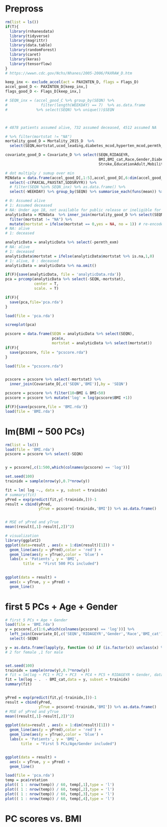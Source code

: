 # Prepross
```r
rm(list = ls())
if(T){
  library(rnhanesdata)
  library(tidyverse)
  library(magrittr)
  library(data.table)
  library(randomForest)
  library(caret)
  library(keras)
  library(tensorflow)
}
# https://wwwn.cdc.gov/Nchs/Nhanes/2005-2006/PAXRAW_D.htm

keep_inx <- exclude_accel(act = PAXINTEN_D, flags = Flags_D)
accel_good_D <- PAXINTEN_D[keep_inx,] 
flags_good_D <- Flags_D[keep_inx,]

# SEQN_inx = (accel_good_C %>% group_by(SEQN) %>% 
#               filter(length(WEEKDAY) == 7)  %>% as.data.frame 
#             %>% select(SEQN) %>% unique())$SEQN



# 4878 patients assumed alive, 732 assumed deceased, 4512 assumed NA

# %>% filter(mortstat != "NA")
mortality_good_D = Mortality_2015_D  %>%
  select(SEQN,mortstat,ucod_leading,diabetes_mcod,hyperten_mcod,permth_exm)

covariate_good_D = Covariate_D %>% select(SEQN,RIDAGEYR,
                                          BMI,BMI_cat,Race,Gender,Diabetes,CHF,CHD,Cancer,
                                          Stroke,EducationAdult,MobilityProblem,DrinkStatus,DrinksPerWeek,SmokeCigs)

# dot multiply / sumup over min
MINdata = data.frame(accel_good_D[,1:5],accel_good_D[,6:dim(accel_good_D)[2]] * flags_good_D[,6:dim(accel_good_D)[2]]) %>% 
  select(-c(PAXCAL,PAXSTAT,SDDSRVYR)) %>% 
  # filter(SEQN %in% SEQN_inx) %>% as.data.frame() %>%
  select(-WEEKDAY) %>% group_by(SEQN) %>% summarise_each(funs(mean)) %>% as.data.frame()

# 0: Assumed alive 
# 1: Assumed deceased
# NA: Under age 18, not available for public release or ineligible for mortality follow-up
analyticData = MINdata  %>% inner_join(mortality_good_D %>% select(SEQN,mortstat,permth_exm), by = "SEQN") %>% 
  filter(mortstat != "NA") %>%
  mutate(mortstat = ifelse(mortstat == 0,yes = NA, no = 1)) # re-encode mortstat for further processing: multiply with time
# NA: alive
# 1: deceased

analyticData = analyticData %>% select(-permth_exm)
# NA: alive
# 1: deceased
analyticData$mortstat = ifelse(analyticData$mortstat %>% is.na,1,0)
# 1: alive, 0 : deceased
analyticData = analyticData %>% na.omit()

if(F){save(analyticData, file = 'analyticData.rda')}
pca = prcomp(analyticData %>% select(-SEQN,-mortstat),
             center = T,
             scale. = T)

if(F){
  save(pca,file='pca.rda')
}

load(file = 'pca.rda')

screeplot(pca)

pcscore = data.frame(SEQN = analyticData %>% select(SEQN),
                     pca$x,
                     mortstat = analyticData %>% select(mortstat))
if(F){
  save(pcscore, file = "pcscore.rda")
}

load(file = "pcscore.rda")


pcscore = pcscore %>% select(-mortstat) %>%
  inner_join(Covariate_D[,c('SEQN','BMI')],by = 'SEQN')

pcscore = pcscore %>% filter(10<BMI & BMI<50)
pcscore = pcscore %>% mutate('log' = log(pcscore$BMI +1))

if(F){save(pcscore,file = 'BMI.rda')}
load(file = 'BMI.rda')

```

# lm(BMI ~ 500 PCs)
```r
rm(list = ls())
load(file = 'BMI.rda')
pcscore = pcscore %>% select(-SEQN)


y = pcscore[,c(1:500,which(colnames(pcscore) == 'log'))]

set.seed(100)
trainidx = sample(nrow(y),0.7*nrow(y))

fit = lm( log ~., data = y, subset = trainidx)
# summary(fit)
yPred = exp(predict(fit,y[-trainidx,]))-1
result = cbind(yPred,
               yTrue = pcscore[-trainidx,'BMI']) %>% as.data.frame()


# MSE of yPred and yTrue
mean((result[,1]-result[,2])^2)

# visualization
library(ggplot2)
ggplot(data=result , aes(x = 1:dim(result)[1])) + 
  geom_line(aes(y = yPred),color = 'red') + 
  geom_line(aes(y = yTrue),color = 'blue') + 
  labs(x = 'Patients', y = 'BMI',
        title  = "First 500 PCs included")
  

ggplot(data = result) + 
  aes(x = yTrue, y = yPred) +
  geom_line()
```




# first 5 PCs + Age + Gender
```r
# first 5 PCs + Age + Gender
load(file = 'BMI.rda')
y = pcscore[,c(1:6,which(colnames(pcscore) == 'log'))] %>% 
  left_join(Covariate_D[,c('SEQN','RIDAGEYR','Gender','Race','BMI_cat')],by = 'SEQN') %>%
  select(-SEQN)

y = as.data.frame(lapply(y, function (x) if (is.factor(x)) unclass(x) %>% as.factor() else x))
# 2 for female ,1 for male


set.seed(100)
trainidx = sample(nrow(y),0.7*nrow(y))
# fit = lm(log ~ PC1 + PC2 + PC3  + PC4 + PC5 + RIDAGEYR + Gender, data = ysub, subset = trainidx)
fit = lm(log ~ .  - BMI_cat,data = y, subset = trainidx)
summary(fit)


yPred = exp(predict(fit,y[-trainidx,]))-1
result = cbind(yPred,
               yTrue = pcscore[-trainidx,'BMI']) %>% as.data.frame()
# MSE of yPred and yTrue
mean((result[,1]-result[,2])^2)

ggplot(data=result , aes(x = 1:dim(result)[1])) + 
  geom_line(aes(y = yPred),color = 'red') + 
  geom_line(aes(y = yTrue),color = 'blue') +
  labs(x = 'Patients', y = 'BMI',
       title  = "First 5 PCs/Age/Gender included")


ggplot(data = result) + 
  aes(x = yTrue, y = yPred) +
  geom_line()

```

```r
load(file = 'pca.rda')
temp = pca$rotation
plot(( 1 : nrow(temp)) / 60, temp[,1],type = 'l')
plot(( 1 : nrow(temp)) / 60, temp[,2],type = 'l')
plot(( 1 : nrow(temp)) / 60, temp[,3],type = 'l')
plot(( 1 : nrow(temp)) / 60, temp[,4],type = 'l')
```

# PC scores vs. BMI
```r

```

